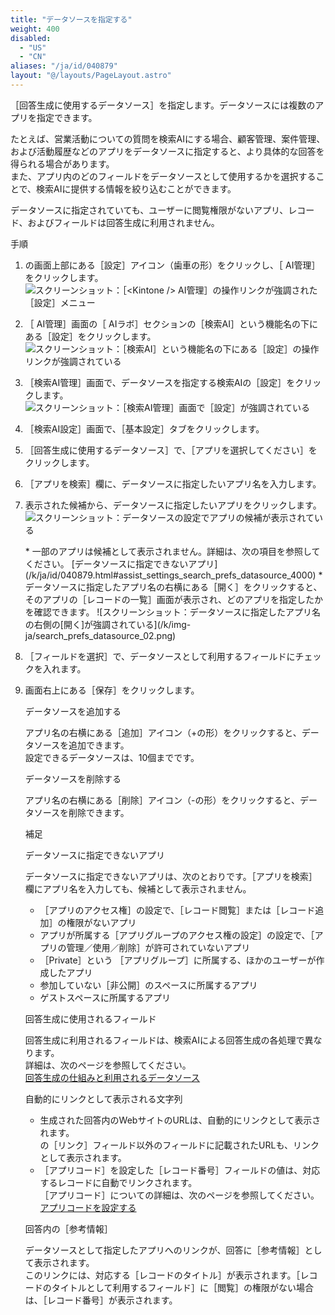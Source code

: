 ```yaml
---
title: "データソースを指定する"
weight: 400
disabled:
  - "US"
  - "CN"
aliases: "/ja/id/040879"
layout: "@/layouts/PageLayout.astro"
---
```



［回答生成に使用するデータソース］を指定します。データソースには複数のアプリを指定できます。

たとえば、営業活動についての質問を検索AIにする場合、顧客管理、案件管理、および活動履歴などのアプリをデータソースに指定すると、より具体的な回答を得られる場合があります。  
また、アプリ内のどのフィールドをデータソースとして使用するかを選択することで、検索AIに提供する情報を絞り込むことができます。

<Note>データソースに指定されていても、ユーザーに閲覧権限がないアプリ、レコード、およびフィールドは回答生成に利用されません。</Note>

<Heading level={2} id="assist_settings_search_prefs_datasource_10">手順</Heading>

1. <Kintone />の画面上部にある［設定］アイコン（歯車の形）をクリックし、［<Kintone /> AI管理］をクリックします。  
   <Img src="/k/kintone/img-ja/ai_enable_01.png" alt="スクリーンショット：［<Kintone /> AI管理］の操作リンクが強調された［設定］メニュー" />

1. ［<Kintone /> AI管理］画面の［<Kintone /> AIラボ］セクションの［検索AI］という機能名の下にある［設定］をクリックします。  
   <Img src="/k/kintone/img-ja/assist_ceate_01.png" alt="スクリーンショット：［検索AI］という機能名の下にある［設定］の操作リンクが強調されている" />

1. ［検索AI管理］画面で、データソースを指定する検索AIの［設定］をクリックします。  
   <Img src="/k/kintone/img-ja/search_prefs_change_01.png" alt="スクリーンショット：［検索AI管理］画面で［設定］が強調されている" />

1. ［検索AI設定］画面で、［基本設定］タブをクリックします。

1. ［回答生成に使用するデータソース］で、［アプリを選択してください］をクリックします。

1. ［アプリを検索］欄に、データソースに指定したいアプリ名を入力します。

1. 表示された候補から、データソースに指定したいアプリをクリックします。  
   <Img src="/k/kintone/img-ja/search_prefs_datasource_01.png" alt="スクリーンショット：データソースの設定でアプリの候補が表示されている" />

   <Note>
   * 一部のアプリは候補として表示されません。詳細は、次の項目を参照してください。  
        [データソースに指定できないアプリ](/k/ja/id/040879.html#assist_settings_search_prefs_datasource_4000)
      * データソースに指定したアプリ名の右横にある［開く］をクリックすると、そのアプリの［レコードの一覧］画面が表示され、どのアプリを指定したかを確認できます。  
        ![スクリーンショット：データソースに指定したアプリ名の右側の[開く]が強調されている](/k/img-ja/search_prefs_datasource_02.png)
   </Note>

1. ［フィールドを選択］で、データソースとして利用するフィールドにチェックを入れます。

1. 画面右上にある［保存］をクリックします。

   <Heading level={2} id="assist_settings_search_prefs_datasource_20">データソースを追加する</Heading>

   アプリ名の右横にある［追加］アイコン（+の形）をクリックすると、データソースを追加できます。  
   設定できるデータソースは、10個までです。

   <Heading level={2} id="assist_settings_search_prefs_datasource_30">データソースを削除する</Heading>

   アプリ名の右横にある［削除］アイコン（-の形）をクリックすると、データソースを削除できます。

   <Heading level={2} id="assist_settings_search_prefs_datasource_40">補足</Heading>

   <Heading level={3} id="assist_settings_search_prefs_datasource_4000">データソースに指定できないアプリ</Heading>

   データソースに指定できないアプリは、次のとおりです。［アプリを検索］欄にアプリ名を入力しても、候補として表示されません。

   * ［アプリのアクセス権］の設定で、［レコード閲覧］または［レコード追加］の権限がないアプリ
   * アプリが所属する［アプリグループのアクセス権の設定］の設定で、［アプリの管理／使用／削除］が許可されていないアプリ
   * ［Private］という ［アプリグループ］に所属する、ほかのユーザーが作成したアプリ
   * 参加していない［非公開］のスペースに所属するアプリ
   * ゲストスペースに所属するアプリ

   <Heading level={3} id="assist_settings_search_prefs_datasource_4010">回答生成に使用されるフィールド</Heading>

   回答生成に利用されるフィールドは、検索AIによる回答生成の各処理で異なります。  
   詳細は、次のページを参照してください。  
   [回答生成の仕組みと利用されるデータソース](/k/ja/id/040880.html)

   <Heading level={3} id="assist_settings_search_prefs_datasource_4020">自動的にリンクとして表示される文字列</Heading>

   * 生成された回答内のWebサイトのURLは、自動的にリンクとして表示されます。  
   <Kintone />の［リンク］フィールド以外のフィールドに記載されたURLも、リンクとして表示されます。
   * ［アプリコード］を設定した［レコード番号］フィールドの値は、対応するレコードに自動でリンクされます。  
   ［アプリコード］についての詳細は、次のページを参照してください。  
   [アプリコードを設定する](/k/ja/id/040478.html)

   <Heading level={3} id="assist_settings_search_prefs_datasource_4030">回答内の［参考情報］</Heading>

   データソースとして指定したアプリへのリンクが、回答に［参考情報］として表示されます。  
   このリンクには、対応する［レコードのタイトル］が表示されます。［レコードのタイトルとして利用するフィールド］に［閲覧］の権限がない場合は、［レコード番号］が表示されます。
